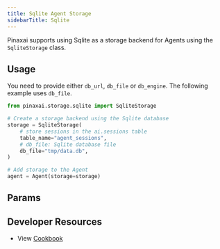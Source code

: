 ```yaml
---
title: Sqlite Agent Storage
sidebarTitle: Sqlite
---
```


Pinaxai supports using Sqlite as a storage backend for Agents using the `SqliteStorage` class.

## Usage

You need to provide either `db_url`, `db_file` or `db_engine`. The following example uses `db_file`.

```python sqlite_storage_for_agent.py
from pinaxai.storage.sqlite import SqliteStorage

# Create a storage backend using the Sqlite database
storage = SqliteStorage(
    # store sessions in the ai.sessions table
    table_name="agent_sessions",
    # db_file: Sqlite database file
    db_file="tmp/data.db",
)

# Add storage to the Agent
agent = Agent(storage=storage)
```

## Params

<Snippet file="storage-sqlite-params.mdx" />

## Developer Resources

- View [Cookbook](https://github.com/Pinax-Labs/pinaxai/blob/main/cookbook/storage/sqllite_storage/sqlite_storage_for_agent.py)
